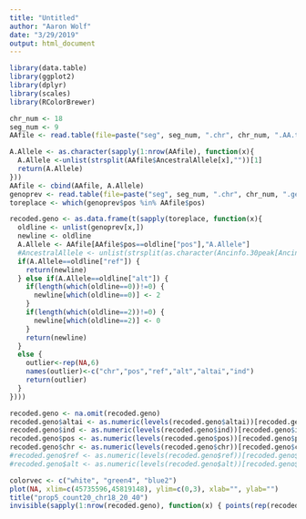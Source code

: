 ```yaml
---
title: "Untitled"
author: "Aaron Wolf"
date: "3/29/2019"
output: html_document
---
```


```r

library(data.table)
library(ggplot2)
library(dplyr)
library(scales)
library(RColorBrewer)

```



```r

chr_num <- 18
seg_num <- 9
AAfile <- read.table(file=paste("seg", seg_num, ".chr", chr_num, ".AA.txt", sep=""), header=F, sep="\t",stringsAsFactors = F,col.names = c("chr","pos","ref","alt","AncestralAllele"))

A.Allele <- as.character(sapply(1:nrow(AAfile), function(x){
  A.Allele <-unlist(strsplit(AAfile$AncestralAllele[x],""))[1] 
  return(A.Allele)
}))
AAfile <- cbind(AAfile, A.Allele)
genoprev <- read.table(file=paste("seg", seg_num, ".chr", chr_num, ".genoprev", sep=""), header=F, sep="\t", stringsAsFactors = F, col.names=c("chr", "pos", "ref","alt","altai","ind"))
toreplace <- which(genoprev$pos %in% AAfile$pos)

recoded.geno <- as.data.frame(t(sapply(toreplace, function(x){
  oldline <- unlist(genoprev[x,])
  newline <- oldline
  A.Allele <- AAfile[AAfile$pos==oldline["pos"],"A.Allele"]
  #AncestralAllele <- unlist(strsplit(as.character(Ancinfo.30peak[Ancinfo.30peak$pos==oldline[["pos"]],"AncestralAllele"]),""))[1]
  if(A.Allele==oldline["ref"]) {
    return(newline)
  } else if(A.Allele==oldline["alt"]) {
    if(length(which(oldline==0))!=0) {
      newline[which(oldline==0)] <- 2
    } 
    if(length(which(oldline==2))!=0) {
      newline[which(oldline==2)] <- 0
    }
    return(newline)
  }
  else {
    outlier<-rep(NA,6)
    names(outlier)<-c("chr","pos","ref","alt","altai","ind")
    return(outlier)
  }
})))

recoded.geno <- na.omit(recoded.geno)
recoded.geno$altai <- as.numeric(levels(recoded.geno$altai))[recoded.geno$altai]
recoded.geno$ind <- as.numeric(levels(recoded.geno$ind))[recoded.geno$ind]
recoded.geno$pos <- as.numeric(levels(recoded.geno$pos))[recoded.geno$pos]
recoded.geno$chr <- as.numeric(levels(recoded.geno$chr))[recoded.geno$chr]
#recoded.geno$ref <- as.numeric(levels(recoded.geno$ref))[recoded.geno$ref]
#recoded.geno$alt <- as.numeric(levels(recoded.geno$alt))[recoded.geno$alt]

```



```r

colorvec <- c("white", "green4", "blue2")
plot(NA, xlim=c(45735596,45819148), ylim=c(0,3), xlab="", ylab="")
title("prop5_count20_chr18_20_40")
invisible(sapply(1:nrow(recoded.geno), function(x) { points(rep(recoded.geno[x,2],2),1:2, col=colorvec[unlist(recoded.geno[x,5:6])+1], pch=15, cex=2) }))



```




